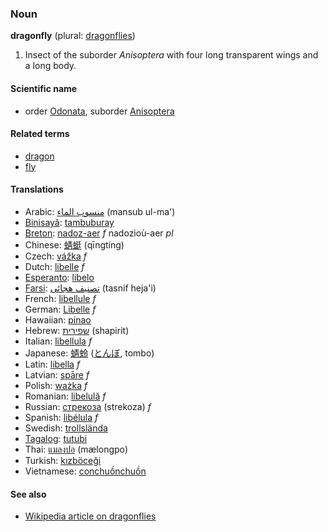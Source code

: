 ===Noun===
'''dragonfly''' (plural: [[dragonflies]])

# Insect of the suborder ''Anisoptera'' with four long transparent wings and a long body.

====Scientific name====
*order [[Odonata]], suborder [[Anisoptera]]

====Related terms====
*[[dragon]]
*[[fly]]

====Translations====
*Arabic: [[منسوب الماء]] (mansub ul-ma')
*[[Binisayâ]]: [[tambuburay]]
*[[Breton]]: [[nadoz-aer]] ''f'' nadozioù-aer ''pl''
*Chinese: [[蜻蜓]] (qīngtíng)
*Czech: [[vážka]] ''f''
*Dutch: [[libelle]] ''f''
*[[Esperanto]]: [[libelo]]
*[[Farsi]]: [[تصنيف هجائی]] (tasnif heja'i)
*French: [[libellule]] ''f''
*German: [[Libelle]] ''f''
*Hawaiian: [[pinao]]
*Hebrew: [[שפירית]] (shapirit)
*Italian: [[libellula]] ''f''
*Japanese: [[蜻蛉]] ([[とんぼ]], tombo)
*Latin: [[libella]] ''f''
*Latvian: [[spāre]] ''f''
*Polish: [[ważka]] ''f''
*Romanian: [[libelulă]] ''f''
*Russian: [[стрекоза]] (strekoza) ''f''
*Spanish: [[libélula]] ''f''
*Swedish: [[trollslända]]
*[[Tagalog]]: [[tutubi]]
*Thai: [[แมลงปอ]] (mælongpo)
*Turkish: [[kızböceği]]
*Vietnamese: [[conchuồnchuồn]]

====See also====
*[[w:dragonfly|Wikipedia article on dragonflies]]